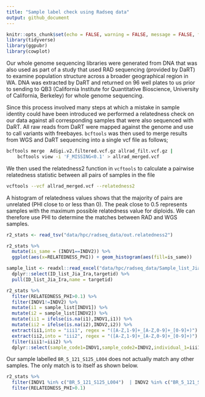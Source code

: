 ```yaml
---
title: "Sample label check using Radseq data"
output: github_document
---
```


```r
knitr::opts_chunk$set(echo = FALSE, warning = FALSE, message = FALSE, fig.retina = 2)
library(tidyverse)
library(ggpubr)
library(cowplot)
```

Our whole genome sequencing libraries were generated from DNA that was also used as part of a study that used RAD sequencing (provided by DaRT) to examine population structure across a broader geographical region in WA.  DNA was extracted by DaRT and returned on 96 well plates to us prior to sending to QB3 (California Institute for Quantitative Bioscience, University of California, Berkeley) for whole genome sequencing. 

Since this process involved many steps at which a mistake in sample identity could have been introduced we performed a relatedness check on our data against all corresponding samples that were also sequenced with DaRT. All raw reads from DaRT were mapped against the genome and use to call variants with freebayes.  `bcftools` was then used to merge results from WGS and DaRT sequencing into a single vcf file as follows;

```bash
bcftools merge  Adigi.v2.filtered.vcf.gz allrad_filt.vcf.gz | 
	bcftools view -i 'F_MISSING<0.1' > allrad_merged.vcf
```

We then used the relatedness2 function in `vcftools` to calculate a pairwise relatedness statistic between all pairs of samples in the file

```bash
vcftools --vcf allrad_merged.vcf --relatedness2
```

A histogram of relatedness values shows that the majority of pairs are unrelated (PHI close to or less than 0).  The peak close to 0.5 represents samples with the maximum possible relatedness value for diploids.  We can therefore use PHI to determine the matches between RAD and WGS samples. 

```r
r2_stats <- read_tsv("data/hpc/radseq_data/out.relatedness2")

r2_stats %>% 
  mutate(is_same = (INDV1==INDV2)) %>% 
  ggplot(aes(x=RELATEDNESS_PHI)) + geom_histogram(aes(fill=is_same))
```

```r
sample_list <- readxl::read_excel("data/hpc/radseq_data/Sample_list_Jia_popgen_141121.xlsx") %>% 
  dplyr::select(ID_list_Jia_Ira,targetid) %>% 
  pull(ID_list_Jia_Ira,name = targetid)

r2_stats %>% 
  filter(RELATEDNESS_PHI>0.1) %>% 
  filter(INDV1!=INDV2) %>% 
  mutate(i1 = sample_list[INDV1]) %>% 
  mutate(i2 = sample_list[INDV2]) %>% 
  mutate(ii1 = ifelse(is.na(i1),INDV1,i1)) %>% 
  mutate(ii2 = ifelse(is.na(i2),INDV2,i2)) %>% 
  extract(ii1,into = "iii1", regex = "([A-Z,1-9]+_[A-Z,0-9]+_[0-9]+)") %>% 
  extract(ii2,into = "iii2", regex = "([A-Z,1-9]+_[A-Z,0-9]+_[0-9]+)") %>% 
  filter(iii1!=iii2) %>% 
  dplyr::select(sample_code1=INDV1,sample_code2=INDV2,individual_1=iii1,individual_2=iii2,RELATEDNESS_PHI) %>% knitr::kable()
```

Our sample labelled `BR_5_121_S125_L004` does not actually match any other samples.  The only match is to itself as shown below.

```r
r2_stats %>% 
  filter(INDV1 %in% c("BR_5_121_S125_L004")  | INDV2 %in% c("BR_5_121_S125_L004")) %>% 
  filter(RELATEDNESS_PHI>0.1)
```

